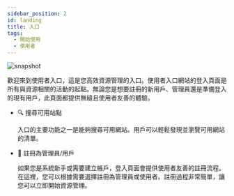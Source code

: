 ---
sidebar_position: 2
id: landing
title: 入口
tags:
  - 開始使用
  - 使用者
---



<BrowserWindow url={url}>

![snapshot](../assets/user/landing.png)

</BrowserWindow>

歡迎來到使用者入口，這是您高效資源管理的入口。使用者入口網站的登入頁面是所有與資源相關的活動的起點。無論您是想要註冊的新用戶、管理員還是準備登入的現有用戶，此頁面都提供無縫且使用者友善的體驗。

- 🔍 搜尋可用站點

  入口的主要功能之一是能夠搜尋可用網站。用戶可以輕鬆發現並瀏覽可用網站的清單。

- 👤 註冊為管理員/用戶

  如果您是系統新手或需要建立帳戶，登入頁面會提供使用者友善的註冊流程。在這裡，您可以根據需要選擇註冊為管理員或使用者。註冊過程非常簡單，讓您可以立即開始資源管理。
